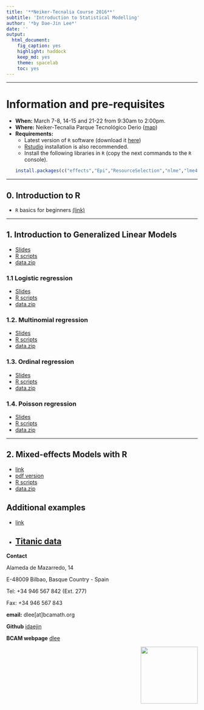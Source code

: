 ```yaml
---
title: '**Neiker-Tecnalia Course 2016**'
subtitle: 'Introduction to Statistical Modelling'
author: '*by Dae-Jin Lee*'
date: ''
output:
  html_document:
    fig_caption: yes
    highlight: haddock
    keep_md: yes
    theme: spacelab
    toc: yes
---
```



----------------------------

# Information and pre-requisites

* **When:** March 7-8, 14-15 and 21-22 from 9:30am to 2:00pm.
* **Where:** Neiker-Tecnalia Parque Tecnológico Derio ([map](https://www.google.es/maps/place/NEIKER-Tecnalia/@43.291225,-2.875765,15z/data=!4m2!3m1!1s0x0:0xb517b13250614601?sa=X&ved=0ahUKEwjJzZKKzu_KAhWF7RQKHa2xDCoQ_BIIcjAN))
* **Requirements:**
    * Latest version of `R` software (download it [here](https://www.r-project.org))
    * [Rstudio](https://www.rstudio.com) installation is also recommended.
    * Install the following libraries in `R` (copy the next commands to the `R` console).
```r
install.packages(c("effects","Epi","ResourceSelection","nlme","lme4","RLRsim","mgcv","gamair","car","scatterplot3d","VGAM","nnet","mlogit","foreign","AER","fields"))
```

<!--* **Download all material** [here](http://idaejin.github.io/bcam-courses/neiker-2016/material.zip)
-->
-------------------------------------------------



## 0. Introduction to R 

* `R` basics for beginners [(link)](http://idaejin.github.io/bcam-courses/rbasics)

--------------------------------------------------

## 1. Introduction to Generalized Linear Models

* [Slides](http://idaejin.github.io/bcam-courses/neiker-2016/material/1_Intro/Intro.pdf)
* [R scripts](http://idaejin.github.io/bcam-courses/neiker-2016/material/1_Intro/R-code/Intro.R)
* [data.zip](http://idaejin.github.io/bcam-courses/neiker-2016/material/1_Intro/R-code/data.zip)

### 1.1 Logistic regression

* [Slides](http://idaejin.github.io/bcam-courses/neiker-2016/material/2_Logistic_regression/LogReg.pdf)
* [R scripts](http://idaejin.github.io/bcam-courses/neiker-2016/material/2_Logistic_regression/R-code/Logreg.R)
* [data.zip](http://idaejin.github.io/bcam-courses/neiker-2016/material/2_Logistic_regression/R-code/data.zip)


### 1.2. Multinomial regression

* [Slides](http://idaejin.github.io/bcam-courses/neiker-2016/material/3_Multinomial_regression/Multinom.pdf)
* [R scripts](http://idaejin.github.io/bcam-courses/neiker-2016/material/3_Multinomial_regression/R-code/Multinom.R)
* [data.zip](http://idaejin.github.io/bcam-courses/neiker-2016/material/3_Multinomial_regression/R-code/data.zip)


### 1.3. Ordinal regression

* [Slides](http://idaejin.github.io/bcam-courses/neiker-2016/material/4_Ordinal_regression/Ordreg.pdf)
* [R scripts](http://idaejin.github.io/bcam-courses/neiker-2016/material/4_Ordinal_regression/R-code/Ordreg.R)
* [data.zip](http://idaejin.github.io/bcam-courses/neiker-2016/material/4_Ordinal_regression/R-code/data.zip)

### 1.4. Poisson regression

* [Slides](http://idaejin.github.io/bcam-courses/neiker-2016/material/5_Poisson_regression/Poisreg.pdf)
* [R scripts](http://idaejin.github.io/bcam-courses/neiker-2016/material/5_Poisson_regression/R-code/Poisreg.R)
* [data.zip](http://idaejin.github.io/bcam-courses/neiker-2016/material/5_Poisson_regression/R-code/data.zip)


-------------------------------------------------

## 2. Mixed-effects Models with R 

* [link](http://idaejin.github.io/bcam-courses/neiker-2016/material/mixed-models/)
* [pdf version](http://idaejin.github.io/bcam-courses/neiker-2016/material/mixed-models/IntroMixedModels.pdf)
* [R scripts](http://idaejin.github.io/bcam-courses/neiker-2016/material/mixed-models/mixed-models.R)
* [data.zip](http://idaejin.github.io/bcam-courses/neiker-2016/material/mixed-models/data.zip)

## Additional examples

* [link](http://idaejin.github.io/bcam-courses/neiker-2016/extra-examples.html)
* [Titanic data](http://idaejin.github.io/bcam-courses/neiker-2016/extra-data/titanic.zip)
-----------------------------------------------------

**Contact**

Alameda de Mazarredo, 14

E-48009 Bilbao, Basque Country - Spain

Tel: +34 946 567 842 (Ext. 277)

Fax: +34 946 567 843

**email:** dlee[at]bcamath.org

**Github** [idaejin](https://github.com/idaejin/)

**BCAM webpage** [dlee](http://www.bcamath.org/en/people/dlee)

<img src="http://www.bcamath.org/public_images/logo_bcam.jpg" style="width: 150px;" align="right">


